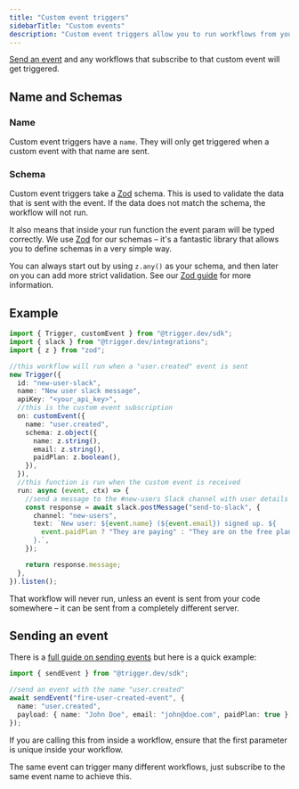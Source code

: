 ```yaml
---
title: "Custom event triggers"
sidebarTitle: "Custom events"
description: "Custom event triggers allow you to run workflows from your own code (or your other workflows)"
---
```


[Send an event](/functions/send-event) and any workflows that subscribe to that custom event will get triggered.

## Name and Schemas

### Name

Custom event triggers have a `name`. They will only get triggered when a custom event with that name are sent.

### Schema

Custom event triggers take a [Zod](https://github.com/colinhacks/zod) schema. This is used to validate the data that is sent with the event. If the data does not match the schema, the workflow will not run.

It also means that inside your run function the event param will be typed correctly. We use [Zod](https://github.com/colinhacks/zod#installation) for our schemas – it's a fantastic library that allows you to define schemas in a very simple way.

You can always start out by using `z.any()` as your schema, and then later on you can add more strict validation. See our [Zod guide](/guides/zod) for more information.

## Example

```ts
import { Trigger, customEvent } from "@trigger.dev/sdk";
import { slack } from "@trigger.dev/integrations";
import { z } from "zod";

//this workflow will run when a "user.created" event is sent
new Trigger({
  id: "new-user-slack",
  name: "New user slack message",
  apiKey: "<your_api_key>",
  //this is the custom event subscription
  on: customEvent({
    name: "user.created",
    schema: z.object({
      name: z.string(),
      email: z.string(),
      paidPlan: z.boolean(),
    }),
  }),
  //this function is run when the custom event is received
  run: async (event, ctx) => {
    //send a message to the #new-users Slack channel with user details
    const response = await slack.postMessage("send-to-slack", {
      channel: "new-users",
      text: `New user: ${event.name} (${event.email}) signed up. ${
        event.paidPlan ? "They are paying" : "They are on the free plan"
      }.`,
    });

    return response.message;
  },
}).listen();
```

That workflow will never run, unless an event is sent from your code somewhere – it can be sent from a completely different server.

## Sending an event

There is a [full guide on sending events](/functions/send-event) but here is a quick example:

```ts
import { sendEvent } from "@trigger.dev/sdk";

//send an event with the name "user.created"
await sendEvent("fire-user-created-event", {
  name: "user.created",
  payload: { name: "John Doe", email: "john@doe.com", paidPlan: true },
});
```

If you are calling this from inside a workflow, ensure that the first parameter is unique inside your workflow.

<Note>
  The same event can trigger many different workflows, just subscribe to the
  same event name to achieve this.
</Note>
